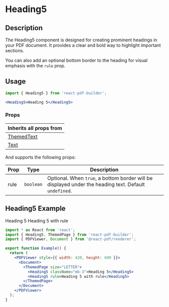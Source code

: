 

<Meta title="Documentation/Components/Typography/Heading5" />

<h1>Heading5</h1>

## Description

The Heading5 component is designed for creating prominent headings in your PDF document. It provides a clear and bold way to highlight important sections.

You can also add an optional bottom border to the heading for visual emphasis with the `rule` prop.

## Usage

```jsx
import { Heading5 } from 'react-pdf-builder';
```

```jsx
<Heading5>Heading 5</Heading5>
```

### Props

| Inherits all props from                                                                                                    |
| -------------------------------------------------------------------------------------------------------------------------- |
| [ThemedText](https://justinmahar.github.io/react-pdf-builder/?path=/docs/documentation-components-basics-themedtext--docs) |
| [Text](https://react-pdf.org/components#text)                                                                              |

And supports the following props:

| Prop | Type      | Description                                                                                           |
| ---- | --------- | ----------------------------------------------------------------------------------------------------- |
| rule | `boolean` | Optional. When `true`, a bottom border will be displayed under the heading text. Default `undefined`. |

## Heading5 Example

<DocsPDF>
  <Heading5 className="mb-3">Heading 5</Heading5>
  <Heading5 rule>Heading 5 with rule</Heading5>
</DocsPDF>

```jsx
import * as React from 'react';
import { Heading5, ThemedPage } from 'react-pdf-builder';
import { PDFViewer, Document } from '@react-pdf/renderer';

export function Example() {
  return (
    <PDFViewer style={{ width: 420, height: 600 }}>
      <Document>
        <ThemedPage size="LETTER">
          <Heading5 className="mb-3">Heading 5</Heading5>
          <Heading5 rule>Heading 5 with rule</Heading5>
        </ThemedPage>
      </Document>
    </PDFViewer>
  );
}
```
